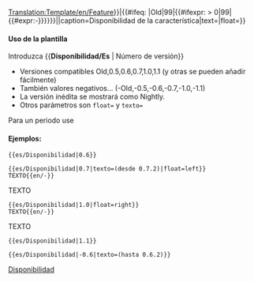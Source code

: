 <noinclude>[[Translation:Template/en/Feature]]</noinclude><includeonly>{{en/VersionBox|{{#ifeq: {{{1|}}}|Old|0|{{#ifexpr: {{{1|}}} < 0|0|{{{1|}}}}}}}|{{#ifeq: {{{1|}}}|Old|99|{{#ifexpr: {{{1|}}} > 0|99|{{#expr:-{{{1|}}}}}}}}}||caption=Disponibilidad de la característica|text={{{texto|}}}|float={{{float|}}}}}</includeonly><noinclude>

====Uso de la plantilla====
Introduzca <nowiki>{{</nowiki>'''Disponibilidad/Es'''<nowiki> | Número de versión}}</nowiki>
*Versiones compatibles Old,0.5,0.6,0.7,1.0,1.1 (y otras se pueden añadir fácilmente)
*También valores negativos... (-Old,-0.5,-0.6,-0.7,-1.0,-1.1)
*La versión inédita se mostrará como Nightly.
*Otros parámetros son <code>float=</code> y <code>texto=</code>
Para un periodo use {{en/S|Disponibilidad_periodo/Es}}

====Ejemplos:====
<pre>{{es/Disponibilidad|0.6}}</pre>
{{es/Disponibilidad|0.6}}
<pre>{{es/Disponibilidad|0.7|texto=(desde 0.7.2)|float=left}}
TEXTO{{en/-}}</pre>
{{es/Disponibilidad|0.7|texto=(desde 0.7.2)|float=left}}
TEXTO{{en/-}}
<pre>{{es/Disponibilidad|1.0|float=right}}
TEXTO{{en/-}}</pre>
{{es/Disponibilidad|1.0|float=righ"}}
TEXTO{{en/-}}
<pre>{{es/Disponibilidad|1.1}}</pre>
{{es/Disponibilidad|1.1}}
<pre>{{es/Disponibilidad|-0.6|texto=(hasta 0.6.2)}}</pre>
{{es/Disponibilidad|-0.6|texto=(hasta 0.6.2)}}


[[Category:es/Plantillas|Disponibilidad]]
</noinclude>
